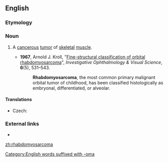 ==English==
{{wikipedia}}

===Etymology===
{{affix|en|rhabdo-|myo-|sarcooma|lang=en}}
[[Category:English words suffixed with -oma]]

===Noun===
{{en-noun|s|rhabdomyosarcomata}}

# {{lb|en|pathology}} A [[cancerous]] [[tumor]] of [[skeletal]] [[muscle]].
#* '''1967''', Arnold J. Kroll, "[http://www.iovs.org/content/6/5/531.short Fine-structural classification of orbital rhabdomyosarcoma]", ''Investigative Ophthalmology & Visual Science'', '''6'''(5), 531–543.
#*: '''Rhabdomyosarcoma''', the most common primary malignant orbital tumor of childhood, has been classified histologically as embryonal, differentiated, or alveolar.

====Translations====
{{trans-top|tumor}}
* Czech: {{t|cs|rabdomyosarkom|m}}
{{trans-mid}}
{{trans-bottom}}

===External links===
* {{R:OneLook}}

[[zh:rhabdomyosarcoma]]